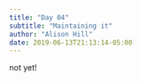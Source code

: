 ```yaml
---
title: "Day 04"
subtitle: "Maintaining it"
author: "Alison Hill"
date: 2019-06-13T21:13:14-05:00
---
```


not yet!
